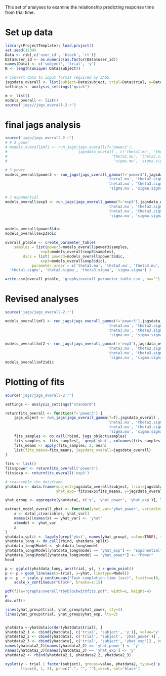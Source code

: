 This set of analyses to examine the relationship predicting response time from trial time.


# Set up data
```r
library(ProjectTemplate); load.project()
set.seed(1234)
Data <- rib[,c('user_id', 'block', 'rt')]
Data$user_id <- as.numeric(as.factor(Data$user_id))
names(Data) <- c('subject', 'trial', 'y')
N <- length(unique( Data$subject))

# Convert data to input format required by JAGS
jagsdata_overall <- list(subject=Data$subject, trial=Data$trial, y=Data$y, N=nrow(Data))
settings <- analysis_settings("quick")

m <- list()
models_overall <- list()
source('jags//jags_overall-2.r')
```



# final jags analysis
```r
source('jags/jags_overall-2.r')
# # 2 power
# models_overall$mf1 <- run_jags(jags_overall(f='power2'),
#                                jagsdata_overall , c('theta1.mu', 'theta1.sigma', 
#                                               'theta2.mu', 'theta2.sigma' ,
#                                                'sigma.mu', 'sigma.sigma'), dic.run=TRUE)

# 3 power
models_overall$power3 <- run_jags(jags_overall_gamma(f='power3'),jagsdata_overall , c('theta1.mu', 'theta1.sigma', 
                                              'theta2.mu', 'theta2.sigma' ,
                                              'theta3.mu', 'theta3.sigma', 
                                               'sigma.mu', 'sigma.sigma'), dic.run=TRUE)

# 3 exponential
models_overall$exp3 <- run_jags(jags_overall_gamma(f='exp3'),jagsdata_overall , c('theta1.mu', 'theta1.sigma', 
                                              'theta2.mu', 'theta2.sigma' ,
                                              'theta3.mu', 'theta3.sigma', 
                                               'sigma.mu', 'sigma.sigma'), dic.run=TRUE)


models_overall$power3$dic
models_overall$exp3$dic

overall_ptable <- create_parameter_table(
    samples = list(power3=models_overall$power3$samples, 
                exp3=models_overall$exp3$samples),
        dics = list( power3=models_overall$power3$dic, 
                exp3=models_overall$exp3$dic),
            parameter_order = c('theta1.mu', 'theta2.mu', 'theta3.mu', 'sigma.mu', 
  'theta1.sigma', 'theta2.sigma', 'theta3.sigma', 'sigma.sigma') )

write.csv(overall_ptable, 'graphs/overall_parameter_table.csv', na="")
```


# Revised analyses
```r
source('jags/jags_overall-2.r')

models_overall$mf1 <- run_jags(jags_overall_gamma(f='power3'),jagsdata_overall , c('theta1.mu', 'theta1.sigma', 
                                              'theta2.mu', 'theta2.sigma' ,
                                              'theta3.mu', 'theta3.sigma', 
                                               'sigma.mu', 'sigma.sigma'), dic.run=TRUE)

models_overall$mf2 <- run_jags(jags_overall_gamma(f='exp3'),jagsdata_overall , c('theta1.mu', 'theta1.sigma', 
                                              'theta2.mu', 'theta2.sigma' ,
                                              'theta3.mu', 'theta3.sigma', 
                                               'sigma.mu', 'sigma.sigma'), dic.run=TRUE)
models_overall$mf2$dic
```

# Plotting of fits
```r
source('jags/jags_overall-2.r')

settings <- analysis_settings("standard")

returnfits_overall <- function(f='power3') {
    jags_object <- run_jags(jags_overall_gamma(f=f),jagsdata_overall , c('theta1.mu', 'theta1.sigma', 
                                              'theta2.mu', 'theta2.sigma' ,
                                              'theta3.mu', 'theta3.sigma', 
                                               'sigma.mu', 'sigma.sigma', 'yhat'), dic.run=FALSE, showplots=FALSE)
    fits_samples <- do.call(rbind, jags_object$samples)
    fits_samples <- fits_samples[,  grep('yhat', colnames(fits_samples), value=TRUE)]
    fits_means <- apply(fits_samples, 2, mean)
    list(fits_means=fits_means, jagsdata_overall=jagsdata_overall)
}
    
fits <- list() 
fits$power <- returnfits_overall('power3')
fits$exp <- returnfits_overall('exp3')

# reassemble the dataframe
yhatdata <- data.frame(subject=jagsdata_overall$subject, trial=jagsdata_overall$trial, yhat_power= fits$power$fits_means, 
                       yhat_exp= fits$exp$fits_means, y=jagsdata_overall$y)

yhat_group <- aggregate(yhatdata[, c('y', 'yhat_power', 'yhat_exp')], list(trial=yhatdata$trial), mean)

extract_model_overall_yhat <- function(yhat_var='yhat_power', variables=c("trial", "y"), data=yhat_group) {
    x <- data[,c(variables, yhat_var)]
    names(x)[names(x) == yhat_var] <- 'yhat'
    x$model <- yhat_var
    x
}
yhatdata_split <- lapply(grep('yhat', names(yhat_group), value=TRUE), function(X) extract_model_overall_yhat(X))
yhatdata_long <- do.call(rbind, yhatdata_split)
yhatdata_long$Model <- yhatdata_long$model
yhatdata_long$Model[yhatdata_long$model == "yhat_exp"] <- "Exponential"
yhatdata_long$Model[yhatdata_long$model == "yhat_power"] <- "Power"
head

p <- ggplot(yhatdata_long, aes(trial, y), ) + geom_point() 
p <- p + geom_line(aes(x=trial, y=yhat, linetype=Model))
p <- p  + scale_y_continuous("Task completion time (sec)", limits=c(0, 50)) + 
    scale_x_continuous("Block", breaks=1:15) 

pdf(file="graphs/overallrtbyblockwithfits.pdf", width=6, height=4)
p
dev.off()

lines(yhat_group$trial, yhat_group$yhat_power, lty=1)
lines(yhat_group$trial, yhat_group$yhat_exp, lty=2)


yhatdata <-yhatdata[order(yhatdata$trial), ]
yhatdata2_1 <- cbind(yhatdata[, c('trial', 'subject', 'y')], value='y')
yhatdata2_2 <- cbind(yhatdata[, c('trial', 'subject', 'yhat_power')] , value='yhat_power')
yhatdata2_3 <- cbind(yhatdata[, c('trial', 'subject', 'yhat_exp')] , value='yhat_exp')
names(yhatdata2_2)[names(yhatdata2_2) == 'yhat_power'] <- 'y'
names(yhatdata2_3)[names(yhatdata2_3) == 'yhat_exp'] <- 'y'
yhatdata2 <- rbind(yhatdata2_1, yhatdata2_2, yhatdata2_3)

xyplot(y ~ trial | factor(subject), groups=value, yhatdata2, type=c('p', 'l', 'l'), 
       lty=c(0, 1, 2), pch=c(".", "", ""),cex=6, col='black')

```

